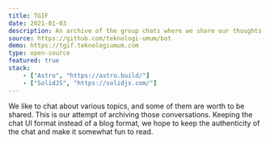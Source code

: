 ```yaml
---
title: TGIF
date: 2021-01-03
description: An archive of the group chats where we share our thoughts and opinions.
source: https://github.com/teknologi-umum/bot
demo: https://tgif.teknologiumum.com
type: open-source
featured: true
stack:
    - ["Astro", "https://astro.build/"]
    - ["SolidJS", "https://solidjs.com/"]
---
```


We like to chat about various topics, and some of them are worth to be shared. This is our attempt of archiving those conversations.
Keeping the chat UI format instead of a blog format, we hope to keep the authenticity of the chat and make it somewhat fun to read.